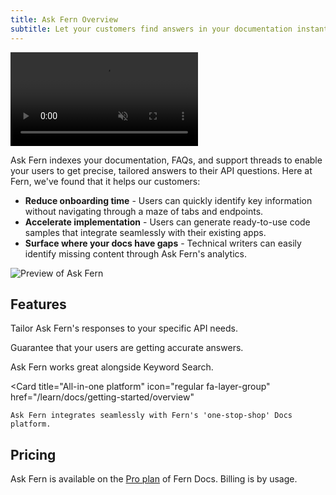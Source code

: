 ```yaml
---
title: Ask Fern Overview
subtitle: Let your customers find answers in your documentation instantly. 
---
```


<Frame>
  <video 
    style={{ aspectRatio: '16 / 9', width: '100%' }}
    autoPlay
    muted
    loop
  >
    <source src="https://fern-docs.s3.us-east-2.amazonaws.com/ask-fern.mp4" type="video/mp4" />
  </video>
</Frame>

Ask Fern indexes your documentation, FAQs, and support threads to enable your users to get precise, tailored answers to their API questions. Here at Fern, we've found that it helps our customers:

- **Reduce onboarding time** - Users can quickly identify key information without navigating through a maze of tabs and endpoints.
- **Accelerate implementation** - Users can generate ready-to-use code samples that integrate seamlessly with their existing apps. 
- **Surface where your docs have gaps** - Technical writers can easily identify missing content through Ask Fern's analytics.

<Frame>
<img src="../assets/ask-fern-modal.png" alt="Preview of Ask Fern" />
</Frame>

## Features 

<CardGroup cols={2}>
  <Card 
    title="Custom prompting"
    icon="regular book-open"
    href="/learn/ask-fern/custom-prompting"
  >
    Tailor Ask Fern's responses to your specific API needs.
  </Card>

  <Card 
    title="Citations" 
    icon="regular quote-right"
    href="/learn/ask-fern/citations" 
    >
    Guarantee that your users are getting accurate answers. 
  </Card>

  <Card 
    title="Integration with Algolia" 
    icon="regular plug"
    href="/learn/docs/building-and-customizing-your-docs/search" 
    >
    Ask Fern works great alongside Keyword Search.
  </Card>

  <Card 
    title="All-in-one platform" 
    icon="regular fa-layer-group"
    href="/learn/docs/getting-started/overview"
  >
    Ask Fern integrates seamlessly with Fern's 'one-stop-shop' Docs platform. 
  </Card>

</CardGroup>

## Pricing

Ask Fern is available on the [Pro plan](https://buildwithfern.com/pricing#Docs) of Fern Docs. Billing is by usage.

